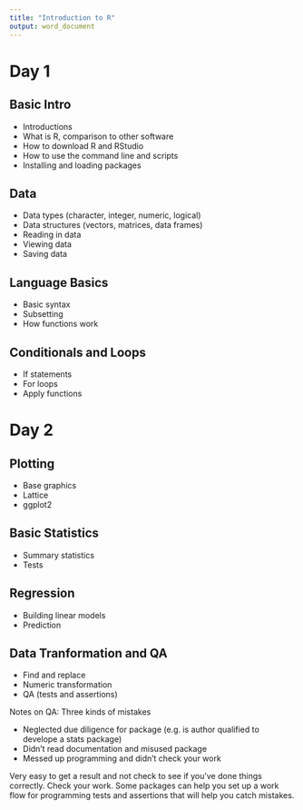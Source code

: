 ```yaml
---
title: "Introduction to R"
output: word_document
---
```


# Day 1

## Basic Intro

- Introductions
- What is R, comparison to other software
- How to download R and RStudio
- How to use the command line and scripts
- Installing and loading packages

## Data

- Data types (character, integer, numeric, logical)
- Data structures (vectors, matrices, data frames)
- Reading in data
- Viewing data
- Saving data

## Language Basics

- Basic syntax
- Subsetting
- How functions work

## Conditionals and Loops

- If statements
- For loops
- Apply functions

# Day 2

## Plotting

- Base graphics
- Lattice
- ggplot2

## Basic Statistics

- Summary statistics
- Tests

## Regression

- Building linear models
- Prediction

## Data Tranformation and QA

- Find and replace
- Numeric transformation
- QA (tests and assertions)

Notes on QA: Three kinds of mistakes

- Neglected due diligence for package (e.g. is author qualified to develope a stats package)
- Didn't read documentation and misused package
- Messed up programming and didn't check your work

Very easy to get a result and not check to see if you've done things correctly. Check your work. Some
packages can help you set up a work flow for programming tests and assertions that will help you
catch mistakes.